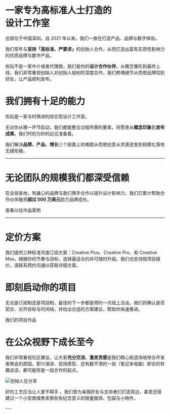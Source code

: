 
<NakedImage src={headline} alt='佐玩头图' priority className='block visible dark:hidden dark:invisible' />
<NakedImage src={headlineDark} alt='佐玩头图' priority className='mt-0 hidden invisible dark:block dark:visible' />

# 一家专为高标准人士打造的<br /><Gradient>设计工作室</Gradient>

总部位于中国深圳。自 2021 年以来，我们一直在打造产品、品牌与数字体验。

我们常年与<b>坚持「高标准、严要求」</b>的创始人合作，从而打造出<Red>富有实质性影响力的</Red>优质品牌与数字产品。

佐玩不是一家中介或者代理商，我们是你的**设计合作伙伴**。从概念雏形到最终上线，我们非常重视创始人对创始人级别的深度合作，我们修缮细节从而使品牌恰到好处，让产品顺利发布。

<BackgroundVideo src='/vids/banner-art.mp4' aspectRatio='3/1' className='mb-6' />

# 我们拥有十足的能力

佐玩是一家与时俱进的综合型设计工作室。

无论你从哪一环节启动，我们都能整合过程所需的要素，将愿景从**概念印象**到**发布成果**。我们时刻为你的远见准备着。

我们解决**品牌、产品、增长**三个层面上的难题从而使创意从灵感迸发到规模化落地无缝衔接。

<Capabilities />

---

# 无论团队的规模我们都深受信赖

在全球各地，有雄心的品牌与我们携手合作以提升设计影响力。我们已累计帮助合作伙伴融资**超过 500 万美元**助力品牌成长。

<PartnerLogoWall />

<CTAButton href='/work'>查看以往作品案例</CTAButton>

---

# 定价方案

我们提供三种标准月度订阅方案：Creative Plus、Creative Pro、和 Creative Max。根据你的节奏与目标，选择最适合的并可随时升级。我们也支持按项目报价，请联系预约沟通以获取详细方案。

<PricingPlans />

<WithFrame>
  <DefaultFAQ />
</WithFrame>

# 即刻启动你的项目

无论是订阅制还是项目制，最佳的下一步都是预约一次线上洽谈。我们将确认是否契合、对齐目标与时间线，并给出合适的方案建议，帮助你快速推进。

<div className='flex gap-4 flex-col lg:flex-row'>
  <CTAButton href="/work">我们的项目作品</CTAButton>
  <WeChatQRButton />
</div>

<WithFrame className="my-6">
  <CalendarBooker />
</WithFrame>

# 在公众视野下成长至今

我们非常重视社区建设，让大家**充分交流、激发灵感**是我们精心挑选场地举办开发者聚会的原因。即兴演讲、现场原型、还有数不清的一拍（笔记本电脑）即合的有趣谈话，都可能将是一段合作的起点。

<Image src={founderTalking} alt='创始人在分享' />

<Gradient>好的工艺应当让人爱不释手</Gradient>
。我们曾为亲朋好友与支持者们打造周边，甚至还搭建过一个小型商城售卖那些有纪念意义的限量服饰、包袋与小物件。

<WithFrame>
  <BackgroundVideo src='/vids/hangouts-reel.mp4' aspectRatio='4/3' />
</WithFrame>

<WithFrame>
  <BackgroundVideo src='/vids/swag-shop-reel.mp4' aspectRatio='16/9' />
</WithFrame>
---

<Zolplayers />
